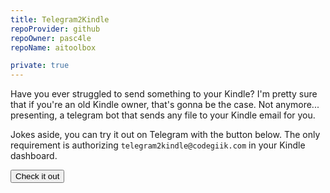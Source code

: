 ```yaml
---
title: Telegram2Kindle
repoProvider: github
repoOwner: pasc4le
repoName: aitoolbox

private: true
---
```



Have you ever struggled to send something to your Kindle? I'm pretty sure that if you're an
old Kindle owner, that's gonna be the case. Not anymore... presenting, a telegram bot that
sends any file to your Kindle email for you.

Jokes aside, you can try it out on Telegram with the button below. The only requirement is
authorizing `telegram2kindle@codegiik.com` in your Kindle dashboard.

<Button type="primary" href="https://t.me/forwardtokindle">
  Check it out
</Button>
